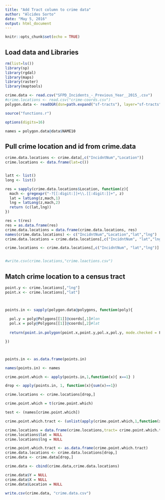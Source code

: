 ```yaml
---
title: "Add Tract column to crime data"
author: "Alcides Sorto"
date: "May 5, 2016"
output: html_document
---
```


```r
knitr::opts_chunk$set(echo = TRUE)
```


## Load data and Libraries

```r
rm(list=ls())
library(sp)
library(rgdal)
library(maps)
library(raster)
library(maptools)

crime.data <- read.csv("SFPD_Incidents_-_Previous_Year__2015_.csv")
#crime.locations <- read.csv("crime-coords.csv")
polygon.data <- readOGR(dsn=path.expand("sf-tracts"), layer="sf-tracts")

source("functions.r")

options(digits=16)

names = polygon.data@data$NAME10

```

## Pull crime location and id from crime.data
```r
crime.data.locations <- crime.data[,c("IncidntNum","Location")]
crime.locations <- data.frame(lat=c())


latt <- list()
long <- list()

res = sapply(crime.data.locations$Location, function(z){
  mach <- gregexpr("-?[[:digit:]]+\\.[[:digit:]]+", z)
  lat = latLong(z,mach,1)
  lng = latLong(z,mach,2)
  return (c(lat,lng))
})

res = t(res)
res = as.data.frame(res)
crime.data.locations = data.frame(crime.data.locations, res)
names(crime.data.locations) <- c("IncidntNum","Location","lat","lng")
crime.data.locations = crime.data.locations[,c("IncidntNum", "lat","lng")]

crime.locations <- crime.data.locations[,c("IncidntNum", "lat","lng")]


#write.csv(crime.locations,"crime.loactions.csv")

```

## Match crime location to a census tract 

```r

point.y <- crime.locations[,"lng"]
point.x <- crime.locations[,"lat"]



points.in <- sapply(polygon.data@polygons, function(poly){
  
  pol.y = poly@Polygons[[1]]@coords[,1]#lon
  pol.x = poly@Polygons[[1]]@coords[,2]#lat
  
  return(point.in.polygon(point.x,point.y,pol.x,pol.y, mode.checked = F))

})



points.in <- as.data.frame(points.in)

names(points.in) <- names

crime.point.which <- apply(points.in,1,function(x){ x==1} )

drop <- apply(points.in, 1, function(x){sum(x)==1})

crime.locations <- crime.locations[drop,]

crime.point.which = t(crime.point.which)

test <- (names[crime.point.which])

crime.point.which.tract <- (unlist(apply(crime.point.which,1,function(x){ as.character(names[x]) })))

crime.locations = data.frame(crime.locations,tract= crime.point.which.tract)
crime.locations$lat = NULL
crime.locations$lng = NULL

crime.point.which.tract <- as.data.frame(crime.point.which.tract)
crime.data.locations <- crime.data.locations[drop,]
crime.data <- crime.data[drop,]

crime.data <- cbind(crime.data,crime.data.locations)

crime.data$Y = NULL
crime.data$X = NULL
crime.data$Location = NULL

write.csv(crime.data, "crime.data.csv")

```


